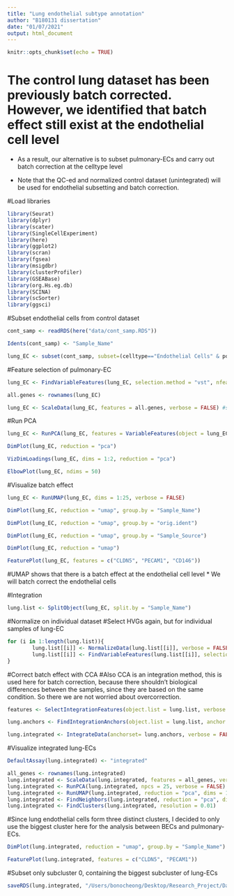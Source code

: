```yaml
---
title: "Lung endothelial subtype annotation"
author: "B180131 dissertation"
date: "01/07/2021"
output: html_document
---
```


```r
knitr::opts_chunk$set(echo = TRUE)
```

# The control lung dataset has been previously batch corrected. However, we identified that batch effect still exist at the endothelial cell level

* As a result, our alternative is to subset pulmonary-ECs and carry out batch correction at the celltype level

* Note that the QC-ed and normalized control dataset (unintegrated) will be used for endothelial subsetting and batch correction.


#Load libraries
```r
library(Seurat) 
library(dplyr)
library(scater)
library(SingleCellExperiment)
library(here)
library(ggplot2)
library(scran)
library(fgsea)
library(msigdbr)
library(clusterProfiler)
library(GSEABase)
library(org.Hs.eg.db)
library(SCINA)
library(scSorter)
library(ggsci)
```


#Subset endothelial cells from control dataset
```r
cont_samp <- readRDS(here("data/cont_samp.RDS"))

Idents(cont_samp) <- "Sample_Name"

lung_EC <- subset(cont_samp, subset=(celltype=="Endothelial Cells" & population == "Endothelial"))
```


#Feature selection of pulmonary-EC
```r
lung_EC <- FindVariableFeatures(lung_EC, selection.method = "vst", nfeatures = 2000, verbose = FALSE)

all.genes <- rownames(lung_EC)

lung_EC <- ScaleData(lung_EC, features = all.genes, verbose = FALSE) #save all variable genes 
```


#Run PCA
```r
lung_EC <- RunPCA(lung_EC, features = VariableFeatures(object = lung_EC), verbose = FALSE)

DimPlot(lung_EC, reduction = "pca")

VizDimLoadings(lung_EC, dims = 1:2, reduction = "pca") 

ElbowPlot(lung_EC, ndims = 50)
```


#Visualize batch effect
```r
lung_EC <- RunUMAP(lung_EC, dims = 1:25, verbose = FALSE)

DimPlot(lung_EC, reduction = "umap", group.by = "Sample_Name")

DimPlot(lung_EC, reduction = "umap", group.by = "orig.ident")

DimPlot(lung_EC, reduction = "umap", group.by = "Sample_Source")

DimPlot(lung_EC, reduction = "umap")

FeaturePlot(lung_EC, features = c("CLDN5", "PECAM1", "CD146"))
```


#UMAP shows that there is a batch effect at the endothelial cell level
* We will batch correct the endothelial cells


#Integration
```r
lung.list <- SplitObject(lung_EC, split.by = "Sample_Name")
```


#Normalize on individual dataset
#Select HVGs again, but for individual samples of lung-EC
```r
for (i in 1:length(lung.list)){
        lung.list[[i]] <- NormalizeData(lung.list[[i]], verbose = FALSE)
        lung.list[[i]] <- FindVariableFeatures(lung.list[[i]], selection.method = "vst", nfeatures = 2000, verbose = FALSE)
}
```


#Correct batch effect with CCA
#Also CCA is an integration method, this is used here for batch correction, because there shouldn't biological differences between the samples, since they are based on the same condition. So there we are not worried about overcorrection.
```r
features <- SelectIntegrationFeatures(object.list = lung.list, verbose = FALSE)

lung.anchors <- FindIntegrationAnchors(object.list = lung.list, anchor.features = features, verbose = FALSE)

lung.integrated <- IntegrateData(anchorset= lung.anchors, verbose = FALSE, k.weight = 90)
```


#Visualize integrated lung-ECs 
```r
DefaultAssay(lung.integrated) <- "integrated"

all_genes <- rownames(lung.integrated)
lung.integrated <- ScaleData(lung.integrated, features = all_genes, verbose = FALSE)
lung.integrated <- RunPCA(lung.integrated, npcs = 25, verbose = FALSE)
lung.integrated <- RunUMAP(lung.integrated, reduction = "pca", dims = 1:25)
lung.integrated <- FindNeighbors(lung.integrated, reduction = "pca", dims = 1:25)
lung.integrated <- FindClusters(lung.integrated, resolution = 0.01)
```


#Since lung endothelial cells form three distinct clusters, I decided to only use the biggest cluster here for the analysis between BECs and pulmonary-ECs. 
```r
DimPlot(lung.integrated, reduction = "umap", group.by = "Sample_Name") + ggtitle("Pulmonary ECs (Sample)") + theme(plot.title = element_text(hjust = 0.5))

FeaturePlot(lung.integrated, features = c("CLDN5", "PECAM1"))
```


#Subset only subcluster 0, containing the biggest subcluster of lung-ECs
```r
saveRDS(lung.integrated, "/Users/bonocheong/Desktop/Research_Project/Datasets/Dissertation/data/lungEC_int.RDS")
```
